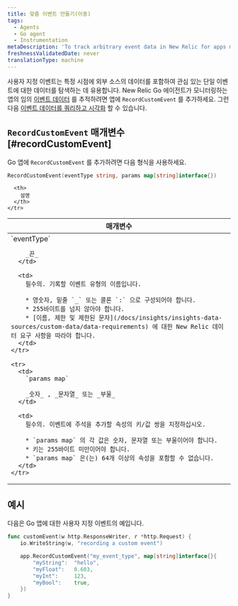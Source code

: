 ```yaml
---
title: 맞춤 이벤트 만들기(이동)
tags:
  - Agents
  - Go agent
  - Instrumentation
metaDescription: 'To track arbitrary event data in New Relic for apps monitored by your New Relic Go agent, use RecordCustomEvent.'
freshnessValidatedDate: never
translationType: machine
---
```


사용자 지정 이벤트는 특정 시점에 외부 소스의 데이터를 포함하여 관심 있는 단일 이벤트에 대한 데이터를 탐색하는 데 유용합니다. New Relic Go 에이전트가 모니터링하는 앱의 임의 [이벤트 데이터](/docs/data-analysis/metrics/analyze-your-metrics/data-collection-metric-timeslice-event-data#event-data) 를 추적하려면 앱에 `RecordCustomEvent` 를 추가하세요. 그런 다음 [이벤트 데이터를 쿼리하고 시각화](/docs/query-your-data) 할 수 있습니다.

## `RecordCustomEvent` 매개변수 [#recordCustomEvent]

Go 앱에 `RecordCustomEvent` 를 추가하려면 다음 형식을 사용하세요.

```go
RecordCustomEvent(eventType string, params map[string]interface{})
```

<table>
  <thead>
    <tr>
      <th width="25%">
        매개변수
      </th>

      <th>
        설명
      </th>
    </tr>
  </thead>

  <tbody>
    <tr>
      <td>
        `eventType`

        _끈_
      </td>

      <td>
        필수의. 기록할 이벤트 유형의 이름입니다.

        * 영숫자, 밑줄 `_` 또는 콜론 `:` 으로 구성되어야 합니다.
        * 255바이트를 넘지 않아야 합니다.
        * [이름, 제한 및 제한된 문자](/docs/insights/insights-data-sources/custom-data/data-requirements) 에 대한 New Relic 데이터 요구 사항을 따라야 합니다.
      </td>
    </tr>

    <tr>
      <td>
        `params map`

        _숫자_ , _문자열_ 또는 _부울_
      </td>

      <td>
        필수의. 이벤트에 주석을 추가할 속성의 키/값 쌍을 지정하십시오.

        * `params map` 의 각 값은 숫자, 문자열 또는 부울이어야 합니다.
        * 키는 255바이트 미만이어야 합니다.
        * `params map` 은(는) 64개 이상의 속성을 포함할 수 없습니다.
      </td>
    </tr>
  </tbody>
</table>

## 예시

다음은 Go 앱에 대한 사용자 지정 이벤트의 예입니다.

```go
func customEvent(w http.ResponseWriter, r *http.Request) {
    io.WriteString(w, "recording a custom event")

    app.RecordCustomEvent("my_event_type", map[string]interface{}{
        "myString":  "hello",
        "myFloat":   0.603,
        "myInt":     123,
        "myBool":    true,
    })
}
```